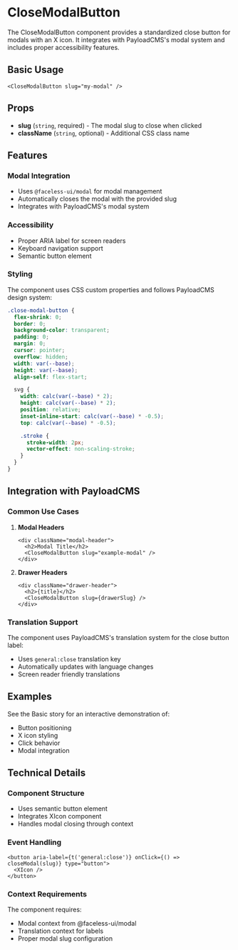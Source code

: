 # CloseModalButton

The CloseModalButton component provides a standardized close button for modals with an X icon. It integrates with PayloadCMS's modal system and includes proper accessibility features.

## Basic Usage

```tsx
<CloseModalButton slug="my-modal" />
```

## Props

- **slug** (`string`, required) - The modal slug to close when clicked
- **className** (`string`, optional) - Additional CSS class name

## Features

### Modal Integration

- Uses `@faceless-ui/modal` for modal management
- Automatically closes the modal with the provided slug
- Integrates with PayloadCMS's modal system

### Accessibility

- Proper ARIA label for screen readers
- Keyboard navigation support
- Semantic button element

### Styling

The component uses CSS custom properties and follows PayloadCMS design system:

```scss
.close-modal-button {
  flex-shrink: 0;
  border: 0;
  background-color: transparent;
  padding: 0;
  margin: 0;
  cursor: pointer;
  overflow: hidden;
  width: var(--base);
  height: var(--base);
  align-self: flex-start;

  svg {
    width: calc(var(--base) * 2);
    height: calc(var(--base) * 2);
    position: relative;
    inset-inline-start: calc(var(--base) * -0.5);
    top: calc(var(--base) * -0.5);

    .stroke {
      stroke-width: 2px;
      vector-effect: non-scaling-stroke;
    }
  }
}
```

## Integration with PayloadCMS

### Common Use Cases

1. **Modal Headers**

   ```tsx
   <div className="modal-header">
     <h2>Modal Title</h2>
     <CloseModalButton slug="example-modal" />
   </div>
   ```

2. **Drawer Headers**
   ```tsx
   <div className="drawer-header">
     <h2>{title}</h2>
     <CloseModalButton slug={drawerSlug} />
   </div>
   ```

### Translation Support

The component uses PayloadCMS's translation system for the close button label:

- Uses `general:close` translation key
- Automatically updates with language changes
- Screen reader friendly translations

## Examples

See the Basic story for an interactive demonstration of:

- Button positioning
- X icon styling
- Click behavior
- Modal integration

## Technical Details

### Component Structure

- Uses semantic button element
- Integrates XIcon component
- Handles modal closing through context

### Event Handling

```tsx
<button aria-label={t('general:close')} onClick={() => closeModal(slug)} type="button">
  <XIcon />
</button>
```

### Context Requirements

The component requires:

- Modal context from @faceless-ui/modal
- Translation context for labels
- Proper modal slug configuration
